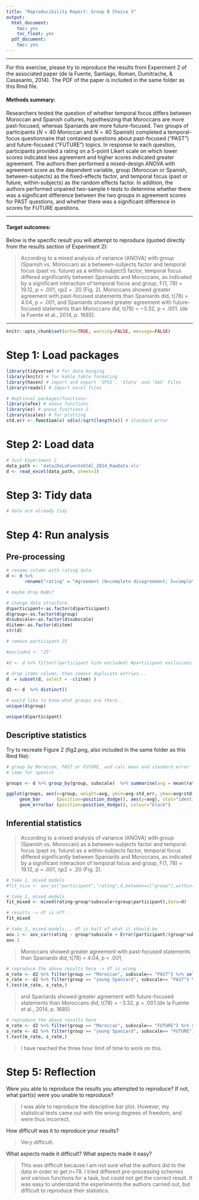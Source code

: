 ```yaml
---
title: "Reproducibility Report: Group B Choice 3"
output:
  html_document:
    toc: yes
    toc_float: yes
  pdf_document:
    toc: yes
---
```


-------

For this exercise, please try to reproduce the results from Experiment 2 of the associated paper (de la Fuente, Santiago, Roman, Dumitrache, & Casasanto, 2014). The PDF of the paper is included in the same folder as this Rmd file. 

#### Methods summary: 

Researchers tested the question of whether temporal focus differs between Moroccan and Spanish cultures, hypothesizing that Moroccans are more past-focused, whereas Spaniards are more future-focused. Two groups of participants ($N = 40$ Moroccan and $N=40$ Spanish) completed a temporal-focus questionnaire that contained questions about past-focused ("PAST") and future-focused ("FUTURE") topics. In response to each question, participants provided a rating on a 5-point Likert scale on which lower scores indicated less agreement and higher scores indicated greater agreement. The authors then performed a mixed-design ANOVA with agreement score as the dependent variable, group (Moroccan or Spanish, between-subjects) as the fixed-effects factor, and temporal focus (past or future, within-subjects) as the random effects factor. In addition, the authors performed unpaired two-sample t-tests to determine whether there was a significant difference between the two groups in agreement scores for PAST questions, and whether there was a significant difference in scores for FUTURE questions.

------

#### Target outcomes: 

Below is the specific result you will attempt to reproduce (quoted directly from the results section of Experiment 2):

> According to a mixed analysis of variance (ANOVA) with group (Spanish vs. Moroccan) as a between-subjects factor and temporal focus (past vs. future) as a within-subjectS factor, temporal focus differed significantly between Spaniards and Moroccans, as indicated by a significant interaction of temporal focus and group, F(1, 78) = 19.12, p = .001, ηp2 = .20 (Fig. 2). Moroccans showed greater agreement with past-focused statements than Spaniards did, t(78) = 4.04, p = .001, and Spaniards showed greater agreement with future-focused statements than Moroccans did, t(78) = −3.32, p = .001. (de la Fuente et al., 2014, p. 1685).

------

```r
knitr::opts_chunk$set(echo=TRUE, warning=FALSE, message=FALSE)
```

# Step 1: Load packages

```r
library(tidyverse) # for data munging
library(knitr) # for kable table formating
library(haven) # import and export 'SPSS', 'Stata' and 'SAS' Files
library(readxl) # import excel files

# #optional packages/functions:
library(afex) # anova functions
library(ez) # anova functions 2
library(scales) # for plotting
std.err <- function(x) sd(x)/sqrt(length(x)) # standard error
```

# Step 2: Load data

```r
# Just Experiment 2
data_path <- 'data/DeLaFuenteEtAl_2014_RawData.xls'
d <- read_excel(data_path, sheet=3)
```

# Step 3: Tidy data

```r
# data are already tidy 
```

# Step 4: Run analysis

## Pre-processing
```r
# rename column with rating data 
d <- d %>% 
       rename("rating" = "Agreement (0=complete disagreement; 5=complete agreement)")

# maybe drop NaNs?
```
```r
# change data structure 
d$participant<-as.factor(d$participant)
d$group<-as.factor(d$group)
d$subscale<-as.factor(d$subscale)
d$item<-as.factor(d$item)
str(d)
```

```r
# remove participant 25

#excluded <- "25"

#d <- d %>% filter(!participant %in% excluded) #participant exclusions
```


```r
# drop items column, then remove duplicate entries...
d  = subset(d, select = -c(item) )
```

```r
d2 <- d  %>% distinct()

```


```r
# would like to know what groups are there..
unique(d$group)
```

```r
unique(d$participant)
```

## Descriptive statistics

Try to recreate Figure 2 (fig2.png, also included in the same folder as this Rmd file):

```r

# group by Moroccan, PAST or FUTURE, and calc mean and standard error 
# same for spanish 

groups <- d %>% group_by(group, subscale)  %>% summarise(avg = mean(rating), std_err = std.err(rating))

```
```r

ggplot(groups, aes(x=group, weight=avg, ymin=avg-std_err, ymax=avg+std_err, fill=subscale)) +
     geom_bar      (position=position_dodge(), aes(y=avg), stat="identity") +
     geom_errorbar (position=position_dodge(), colour="black") 
```


## Inferential statistics

> According to a mixed analysis of variance (ANOVA) with group (Spanish vs. Moroccan) as a between-subjects factor and temporal focus (past vs. future) as a within-subjects factor, temporal focus differed significantly between Spaniards and Moroccans, as indicated by a significant interaction of temporal focus and group, F(1, 78) = 19.12, p = .001, ηp2 = .20 (Fig. 2).

```r
# take 1, mixed models
#fit_nice <- aov_ez("participant","rating",d,between=c("group"),within=c("subscale"),return="nice")
```
```r
# take 2, mixed models
fit_mixed <- mixed(rating~group*subscale+(group|participant),data=d)
```

```r
# results -> df is off..
fit_mixed
```

```r
# take 3, mixed models... df is half of what it should be 
aov.1 <- aov_car(rating ~ group*subscale + Error(participant/(group*subscale)), data=d2)
aov.1
```


> Moroccans showed greater agreement with past-focused statements than Spaniards did, t(78) = 4.04, p = .001, 

```r
# reproduce the above results here -> df is wrong
m_rate <- d2 %>% filter(group == "Moroccan", subscale== "PAST") %>% select(rating)
s_rate <- d2 %>% filter(group == "young Spaniard", subscale== "PAST") %>% select(rating)
t.test(m_rate, s_rate,)

```


> and Spaniards showed greater agreement with future-focused statements than Moroccans did, t(78) = −3.32, p = .001.(de la Fuente et al., 2014, p. 1685)

```r
# reproduce the above results here
m_rate <- d2 %>% filter(group == "Moroccan", subscale== "FUTURE") %>% select(rating)
s_rate <- d2 %>% filter(group == "young Spaniard", subscale== "FUTURE") %>% select(rating)
t.test(m_rate, s_rate,)


```
> I have reached the three hour limit of time to work on this.

# Step 5: Reflection

Were you able to reproduce the results you attempted to reproduce? If not, what part(s) were you unable to reproduce?


> I was able to reproduce the desciptive bar plot. However, my statistical tests came out with the wrong degrees of freedom, and were thus incorrect.

How difficult was it to reproduce your results? 

> Very difficult.

What aspects made it difficult? What aspects made it easy?

> This was difficult because I am not sure what the authors did to the data in order to get n=78. I tried different pre-processing schemes and various functions for a task, but could not get the correct result. It was easy to understand the experimemts the authors carried out, but difficult to reproduce their statistics.
